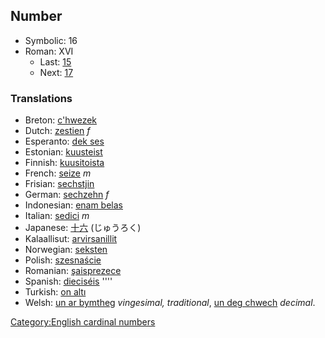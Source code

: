 ==Number==

*Symbolic: 16
*Roman: XVI
**Last: [[fifteen|15]]
**Next: [[seventeen|17]]

===Translations===

*Breton: [[c'hwezek]]
*Dutch: [[zestien]] ''f''
*Esperanto: [[dek ses]]
*Estonian: [[kuusteist]]
*Finnish: [[kuusitoista]]
*French: [[seize]] ''m''
*Frisian: [[sechstjin]]
*German: [[sechzehn]] ''f''
*Indonesian: [[enam belas]]
*Italian: [[sedici]] ''m''
*Japanese: [[十六]] (じゅうろく)
*Kalaallisut: [[arvirsanillit]]
*Norwegian: [[seksten]]
*Polish: [[szesnaście]]
*Romanian: [[şaisprezece]]
*Spanish: [[dieciséis]] ''''
*Turkish: [[on altı]]
*Welsh: [[un ar bymtheg]] ''vingesimal, traditional'', [[un deg chwech]] ''decimal''.

[[Category:English cardinal numbers]]